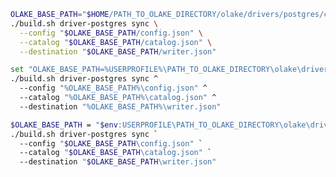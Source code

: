 
<Tabs groupId="build-locally">

<TabItem value="macos-linux" label="macOS / Linux" default>

```bash
OLAKE_BASE_PATH="$HOME/PATH_TO_OLAKE_DIRECTORY/olake/drivers/postgres/config" && \
./build.sh driver-postgres sync \
  --config "$OLAKE_BASE_PATH/config.json" \
  --catalog "$OLAKE_BASE_PATH/catalog.json" \
  --destination "$OLAKE_BASE_PATH/writer.json"
```

</TabItem> 

<TabItem value="cmd" label="CMD">

```bash
set "OLAKE_BASE_PATH=%USERPROFILE%\PATH_TO_OLAKE_DIRECTORY\olake\drivers\postgres\config" && ^
./build.sh driver-postgres sync ^
  --config "%OLAKE_BASE_PATH%\config.json" ^
  --catalog "%OLAKE_BASE_PATH%\catalog.json" ^
  --destination "%OLAKE_BASE_PATH%\writer.json"
```

</TabItem> 

<TabItem value="powershell" label="Powershell">

```bash
$OLAKE_BASE_PATH = "$env:USERPROFILE\PATH_TO_OLAKE_DIRECTORY\olake\drivers\postgres\config"; `
./build.sh driver-postgres sync `
  --config "$OLAKE_BASE_PATH\config.json" `
  --catalog "$OLAKE_BASE_PATH\catalog.json" `
  --destination "$OLAKE_BASE_PATH\writer.json"
```
</TabItem> 

</Tabs>
